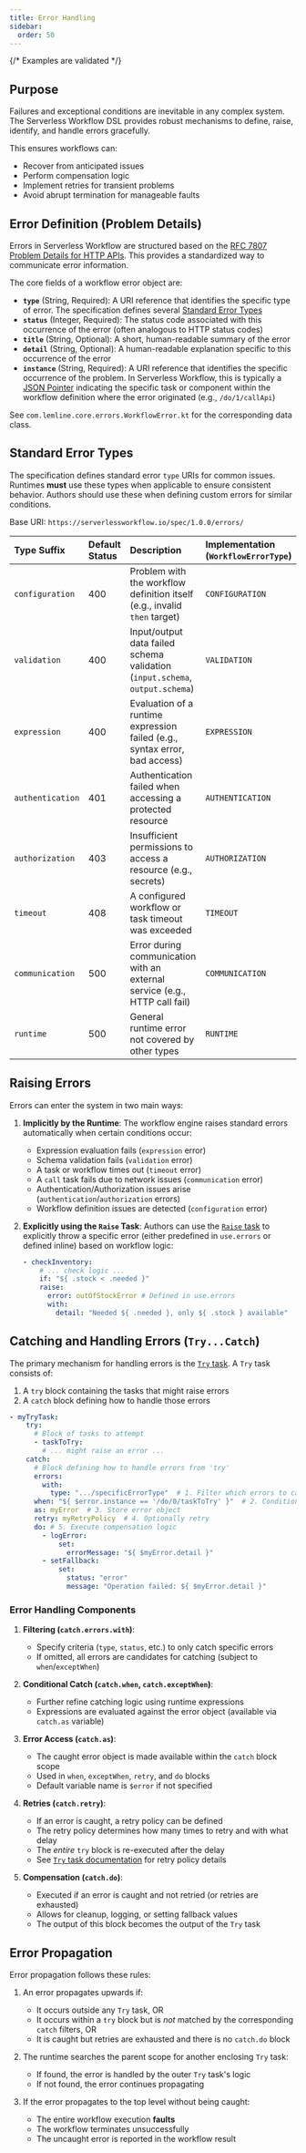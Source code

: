 ```yaml
---
title: Error Handling
sidebar:
  order: 50
---
```

{/* Examples are validated */}

## Purpose

Failures and exceptional conditions are inevitable in any complex system. The Serverless Workflow DSL provides robust
mechanisms to define, raise, identify, and handle errors gracefully.

This ensures workflows can:

* Recover from anticipated issues
* Perform compensation logic
* Implement retries for transient problems
* Avoid abrupt termination for manageable faults

## Error Definition (Problem Details)

Errors in Serverless Workflow are structured based on
the [RFC 7807 Problem Details for HTTP APIs](https://datatracker.ietf.org/doc/html/rfc7807). This provides a
standardized way to communicate error information.

The core fields of a workflow error object are:

* **`type`** (String, Required): A URI reference that identifies the specific type of error. The specification defines
  several [Standard Error Types](#standard-error-types)
* **`status`** (Integer, Required): The status code associated with this occurrence of the error (often analogous to
  HTTP status codes)
* **`title`** (String, Optional): A short, human-readable summary of the error
* **`detail`** (String, Optional): A human-readable explanation specific to this occurrence of the error
* **`instance`** (String, Required): A URI reference that identifies the specific occurrence of the problem. In
  Serverless Workflow, this is typically a [JSON Pointer](https://datatracker.ietf.org/doc/html/rfc6901) indicating the
  specific task or component within the workflow definition where the error originated (e.g., `/do/1/callApi`)

See `com.lemline.core.errors.WorkflowError.kt` for the corresponding data class.

## Standard Error Types

The specification defines standard error `type` URIs for common issues. Runtimes **must** use these types when
applicable to ensure consistent behavior. Authors should use these when defining custom errors for similar conditions.

Base URI: `https://serverlessworkflow.io/spec/1.0.0/errors/`

| Type Suffix      | Default Status | Description                                                                  | Implementation (`WorkflowErrorType`) |
|:-----------------|:---------------|:-----------------------------------------------------------------------------|:-------------------------------------|
| `configuration`  | 400            | Problem with the workflow definition itself (e.g., invalid `then` target)    | `CONFIGURATION`                      |
| `validation`     | 400            | Input/output data failed schema validation (`input.schema`, `output.schema`) | `VALIDATION`                         |
| `expression`     | 400            | Evaluation of a runtime expression failed (e.g., syntax error, bad access)   | `EXPRESSION`                         |
| `authentication` | 401            | Authentication failed when accessing a protected resource                    | `AUTHENTICATION`                     |
| `authorization`  | 403            | Insufficient permissions to access a resource (e.g., secrets)                | `AUTHORIZATION`                      |
| `timeout`        | 408            | A configured workflow or task timeout was exceeded                           | `TIMEOUT`                            |
| `communication`  | 500            | Error during communication with an external service (e.g., HTTP call fail)   | `COMMUNICATION`                      |
| `runtime`        | 500            | General runtime error not covered by other types                             | `RUNTIME`                            |

## Raising Errors

Errors can enter the system in two main ways:

1. **Implicitly by the Runtime**: The workflow engine raises standard errors automatically when certain conditions
   occur:
    * Expression evaluation fails (`expression` error)
    * Schema validation fails (`validation` error)
    * A task or workflow times out (`timeout` error)
    * A `call` task fails due to network issues (`communication` error)
    * Authentication/Authorization issues arise (`authentication`/`authorization` errors)
    * Workflow definition issues are detected (`configuration` error)

2. **Explicitly using the `Raise` Task**: Authors can use the [`Raise` task](dsl-task-raise.md) to explicitly throw a
   specific error (either predefined in `use.errors` or defined inline) based on workflow logic:
   ```yaml
   - checkInventory:
       # ... check logic ...
       if: "${ .stock < .needed }"
       raise:
         error: outOfStockError # Defined in use.errors
         with:
           detail: "Needed ${ .needed }, only ${ .stock } available"
   ```

## Catching and Handling Errors (`Try...Catch`)

The primary mechanism for handling errors is the [`Try` task](dsl-task-try.md). A `Try` task consists of:

1. A `try` block containing the tasks that might raise errors
2. A `catch` block defining how to handle those errors

```yaml
- myTryTask:
    try:
      # Block of tasks to attempt
      - taskToTry:
        # ... might raise an error ...
    catch:
      # Block defining how to handle errors from 'try'
      errors:
        with:
          type: ".../specificErrorType"  # 1. Filter which errors to catch
      when: "${ $error.instance == '/do/0/taskToTry' }"  # 2. Conditional catch
      as: myError  # 3. Store error object
      retry: myRetryPolicy  # 4. Optionally retry
      do: # 5. Execute compensation logic
        - logError:
            set:
              errorMessage: "${ $myError.detail }"
        - setFallback:
            set:
              status: "error"
              message: "Operation failed: ${ $myError.detail }"
```

### Error Handling Components

1. **Filtering (`catch.errors.with`)**:
    * Specify criteria (`type`, `status`, etc.) to only catch specific errors
    * If omitted, all errors are candidates for catching (subject to `when`/`exceptWhen`)

2. **Conditional Catch (`catch.when`, `catch.exceptWhen`)**:
    * Further refine catching logic using runtime expressions
    * Expressions are evaluated against the error object (available via `catch.as` variable)

3. **Error Access (`catch.as`)**:
    * The caught error object is made available within the `catch` block scope
    * Used in `when`, `exceptWhen`, `retry`, and `do` blocks
    * Default variable name is `$error` if not specified

4. **Retries (`catch.retry`)**:
    * If an error is caught, a retry policy can be defined
    * The retry policy determines how many times to retry and with what delay
    * The *entire* `try` block is re-executed after the delay
    * See [`Try` task documentation](dsl-task-try.md) for retry policy details

5. **Compensation (`catch.do`)**:
    * Executed if an error is caught and not retried (or retries are exhausted)
    * Allows for cleanup, logging, or setting fallback values
    * The output of this block becomes the output of the `Try` task

## Error Propagation

Error propagation follows these rules:

1. An error propagates upwards if:
    * It occurs outside any `Try` task, OR
    * It occurs within a `try` block but is *not* matched by the corresponding `catch` filters, OR
    * It is caught but retries are exhausted and there is no `catch.do` block

2. The runtime searches the parent scope for another enclosing `Try` task:
    * If found, the error is handled by the outer `Try` task's logic
    * If not found, the error continues propagating

3. If the error propagates to the top level without being caught:
    * The entire workflow execution **faults**
    * The workflow terminates unsuccessfully
    * The uncaught error is reported in the workflow result 